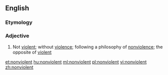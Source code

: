 ==English==

===Etymology===
{{prefix|non|violent}}

===Adjective===
{{en-adj}}

# Not [[violent]]; without [[violence]]; following a philosophy of [[nonviolence]]; the opposite of [[violent]]

[[et:nonviolent]]
[[hu:nonviolent]]
[[ml:nonviolent]]
[[pl:nonviolent]]
[[vi:nonviolent]]
[[zh:nonviolent]]